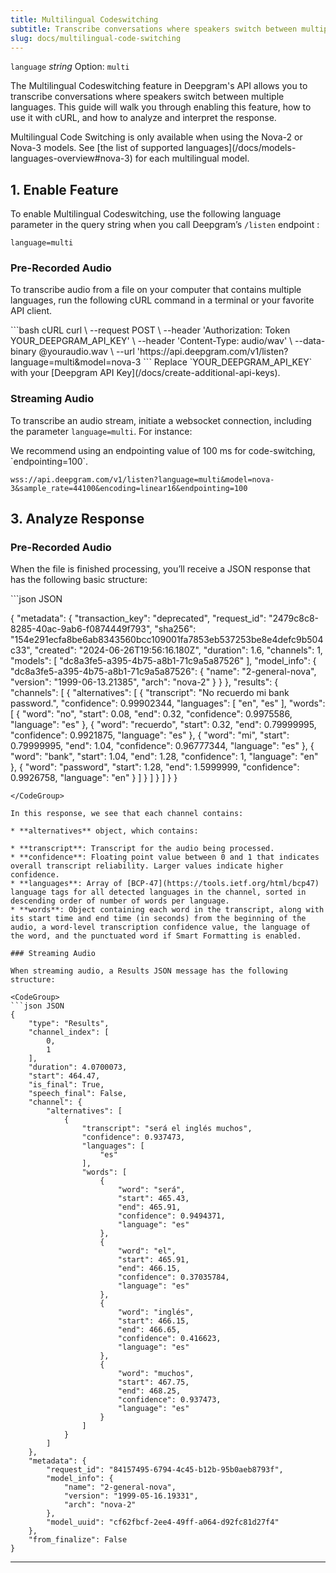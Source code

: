 ```yaml
---
title: Multilingual Codeswitching
subtitle: Transcribe conversations where speakers switch between multiple languages.
slug: docs/multilingual-code-switching
---
```



`language` *string* Option: `multi`

<div class="flex flex-row gap-2">
<Markdown src="../snippets/pre-recorded.mdx" /> <Markdown src="../snippets/streaming.mdx" />
<Markdown src="../snippets/specific-languages-only.mdx" />
</div>

The Multilingual Codeswitching feature in Deepgram's API allows you to transcribe conversations where speakers switch between multiple languages. This guide will walk you through enabling this feature, how to use it with cURL, and how to analyze and interpret the response.

<Info>
  Multilingual Code Switching is only available when using the Nova-2 or Nova-3 models. See [the list of supported languages](/docs/models-languages-overview#nova-3) for each multilingual model.
</Info>


## 1. Enable Feature

To enable Multilingual Codeswitching, use the following language parameter in the query string when you call Deepgram’s `/listen` endpoint :

`language=multi`

### Pre-Recorded Audio

To transcribe audio from a file on your computer that contains multiple languages, run the following cURL command in a terminal or your favorite API client.

<CodeGroup>
  ```bash cURL
  curl \
    --request POST \
    --header 'Authorization: Token YOUR_DEEPGRAM_API_KEY' \
    --header 'Content-Type: audio/wav' \
    --data-binary @youraudio.wav \
    --url 'https://api.deepgram.com/v1/listen?language=multi&model=nova-3
  ```
</CodeGroup>

<Warning>
  Replace `YOUR_DEEPGRAM_API_KEY` with your [Deepgram API Key](/docs/create-additional-api-keys).
</Warning>

### Streaming Audio

To transcribe an audio stream, initiate a websocket connection, including the parameter `language=multi`. For instance:

<Info>
  We recommend using an endpointing value of 100 ms for code-switching, `endpointing=100`.
</Info>

```
wss://api.deepgram.com/v1/listen?language=multi&model=nova-3&sample_rate=44100&encoding=linear16&endpointing=100
```

## 3. Analyze Response

### Pre-Recorded Audio

When the file is finished processing, you’ll receive a JSON response that has the following basic structure:

<CodeGroup>
  ```json JSON

  {
      "metadata": {
          "transaction_key": "deprecated",
          "request_id": "2479c8c8-8285-40ac-9ab6-f0874449f793",
          "sha256": "154e291ecfa8be6ab8343560bcc109001fa7853eb537253be8e4defc9b504c33",
          "created": "2024-06-26T19:56:16.180Z",
          "duration": 1.6,
          "channels": 1,
          "models": [
              "dc8a3fe5-a395-4b75-a8b1-71c9a5a87526"
          ],
          "model_info": {
              "dc8a3fe5-a395-4b75-a8b1-71c9a5a87526": {
                  "name": "2-general-nova",
                  "version": "1999-06-13.21385",
                  "arch": "nova-2"
              }
          }
      },
      "results": {
          "channels": [
              {
                  "alternatives": [
                      {
                          "transcript": "No recuerdo mi bank password.",
                          "confidence": 0.99902344,
                          "languages": [
                              "en",
                              "es"
                          ],
                          "words": [
                              {
                                  "word": "no",
                                  "start": 0.08,
                                  "end": 0.32,
                                  "confidence": 0.9975586,
                                  "language": "es"
                              },
                              {
                                  "word": "recuerdo",
                                  "start": 0.32,
                                  "end": 0.79999995,
                                  "confidence": 0.9921875,
                                  "language": "es"
                              },
                              {
                                  "word": "mi",
                                  "start": 0.79999995,
                                  "end": 1.04,
                                  "confidence": 0.96777344,
                                  "language": "es"
                              },
                              {
                                  "word": "bank",
                                  "start": 1.04,
                                  "end": 1.28,
                                  "confidence": 1,
                                  "language": "en"
                              },
                              {
                                  "word": "password",
                                  "start": 1.28,
                                  "end": 1.5999999,
                                  "confidence": 0.9926758,
                                  "language": "en"
                              }
                          ]
                      }
                  ]
              }
          ]
      }
  }
  ```
</CodeGroup>

In this response, we see that each channel contains:

* **alternatives** object, which contains:

  * **transcript**: Transcript for the audio being processed.
  * **confidence**: Floating point value between 0 and 1 that indicates overall transcript reliability. Larger values indicate higher confidence.
  * **languages**: Array of [BCP-47](https://tools.ietf.org/html/bcp47) language tags for all detected languages in the channel, sorted in descending order of number of words per language.
  * **words**: Object containing each word in the transcript, along with its start time and end time (in seconds) from the beginning of the audio, a word-level transcription confidence value, the language of the word, and the punctuated word if Smart Formatting is enabled.

### Streaming Audio

When streaming audio, a Results JSON message has the following structure:

<CodeGroup>
  ```json JSON
  {
      "type": "Results",
      "channel_index": [
          0,
          1
      ],
      "duration": 4.0700073,
      "start": 464.47,
      "is_final": True,
      "speech_final": False,
      "channel": {
          "alternatives": [
              {
                  "transcript": "será el inglés muchos",
                  "confidence": 0.937473,
                  "languages": [
                      "es"
                  ],
                  "words": [
                      {
                          "word": "será",
                          "start": 465.43,
                          "end": 465.91,
                          "confidence": 0.9494371,
                          "language": "es"
                      },
                      {
                          "word": "el",
                          "start": 465.91,
                          "end": 466.15,
                          "confidence": 0.37035784,
                          "language": "es"
                      },
                      {
                          "word": "inglés",
                          "start": 466.15,
                          "end": 466.65,
                          "confidence": 0.416623,
                          "language": "es"
                      },
                      {
                          "word": "muchos",
                          "start": 467.75,
                          "end": 468.25,
                          "confidence": 0.937473,
                          "language": "es"
                      }
                  ]
              }
          ]
      },
      "metadata": {
          "request_id": "84157495-6794-4c45-b12b-95b0aeb8793f",
          "model_info": {
              "name": "2-general-nova",
              "version": "1999-05-16.19331",
              "arch": "nova-2"
          },
          "model_uuid": "cf62fbcf-2ee4-49ff-a064-d92fc81d27f4"
      },
      "from_finalize": False
  }
  ```
</CodeGroup>

***

